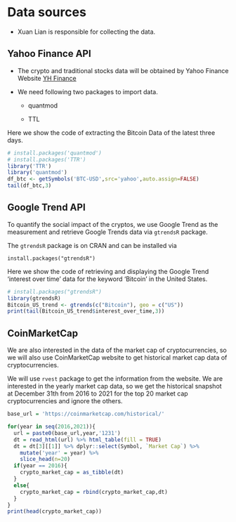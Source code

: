 # Data sources

- Xuan Lian is responsible for collecting the data.

## Yahoo Finance API

- The crypto and traditional stocks data  will be obtained by Yahoo Finance Website [YH Finance](https://finance.yahoo.com)

- We need following two packages to import data.

  - quantmod
  
  - TTL

Here we show the code of extracting the Bitcoin Data of the latest three days.


```r
# install.packages('quantmod')
# install.packages('TTR')
library('TTR')
library('quantmod')
df_btc <- getSymbols('BTC-USD',src='yahoo',auto.assign=FALSE)
tail(df_btc,3)
```



## Google Trend API

To quantify the social impact of the cryptos, we use Google Trend as the measurement and retrieve Google Trends data via `gtrendsR` package.

The `gtrendsR` package is on CRAN and can be installed via
    
    install.packages("gtrendsR")

Here we show the code of retrieving and displaying the Google Trend 'interest over time' data for the keyword 'Bitcoin' in the United States.



```r
# install.packages("gtrendsR")
library(gtrendsR)
Bitcoin_US_trend <- gtrends(c("Bitcoin"), geo = c("US"))
print(tail(Bitcoin_US_trend$interest_over_time,3))
```

## CoinMarketCap 

We are also interested in the data of the market cap of cryptocurrencies, so we will also use CoinMarketCap website to get historical market cap data of cryptocurrencies.

We will use `rvest` package to get the information from the website. We are interested in the yearly market cap data, so we get the historical snapshot at December 31th from 2016 to 2021 for the top 20 market cap cryptocurrencies and ignore the others.


```r
base_url = 'https://coinmarketcap.com/historical/'

for(year in seq(2016,2021)){
  url = paste0(base_url,year,'1231')
  dt = read_html(url) %>% html_table(fill = TRUE)
  dt = dt[3][[1]] %>% dplyr::select(Symbol, `Market Cap`) %>%
    mutate('year' = year) %>%
    slice_head(n=20)
  if(year == 2016){
    crypto_market_cap = as_tibble(dt)
  }
  else{
    crypto_market_cap = rbind(crypto_market_cap,dt)
  }
}
print(head(crypto_market_cap))
```

